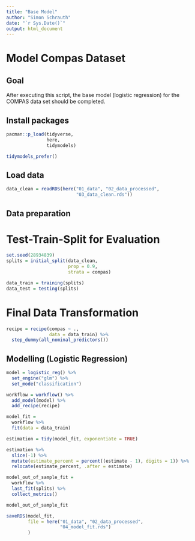 ```yaml
---
title: "Base Model"
author: "Simon Schrauth"
date: "`r Sys.Date()`"
output: html_document
---
```

# Model Compas Dataset

## Goal

After executing this script, the base model (logistic regression) for the COMPAS data set should be completed.

## Install packages

```r
pacman::p_load(tidyverse, 
               here,
               tidymodels)

tidymodels_prefer()
```

## Load data

```r
data_clean = readRDS(here("01_data", "02_data_processed",
                          "03_data_clean.rds"))
```

## Data preparation

# Test-Train-Split for Evaluation
```r
set.seed(28934839)
splits = initial_split(data_clean,
                       prop = 0.9,
                       strata = compas)

data_train = training(splits)
data_test = testing(splits)
```

# Final Data Transformation
```r
recipe = recipe(compas ~ .,
                data = data_train) %>% 
  step_dummy(all_nominal_predictors())
```

## Modelling (Logistic Regression)

```r
model = logistic_reg() %>% 
  set_engine("glm") %>% 
  set_mode("classification")

workflow = workflow() %>% 
  add_model(model) %>% 
  add_recipe(recipe)

model_fit = 
  workflow %>% 
  fit(data = data_train)

estimation = tidy(model_fit, exponentiate = TRUE)

estimation %>% 
  slice(-1) %>% 
  mutate(estimate_percent = percent((estimate - 1), digits = 1)) %>% 
  relocate(estimate_percent, .after = estimate)
```

```r
model_out_of_sample_fit = 
  workflow %>% 
  last_fit(splits) %>% 
  collect_metrics()

model_out_of_sample_fit
```

```r
saveRDS(model_fit, 
        file = here("01_data", "02_data_processed",
                    "04_model_fit.rds")
        )
```


